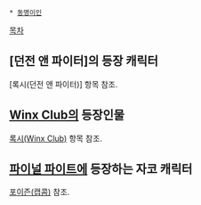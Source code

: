 * [[동명이인]]

[[목차]]

== [던전 앤 파이터]의 등장 캐릭터 ==
[록시(던전 앤 파이터)] 항목 참조.

== [[Winx Club]]의 등장인물 ==
[[록시(Winx Club)]] 항목 참조.

== [[파이널 파이트]]에 등장하는 자코 캐릭터 ==
[[포이즌(캡콤)]] 참조.
